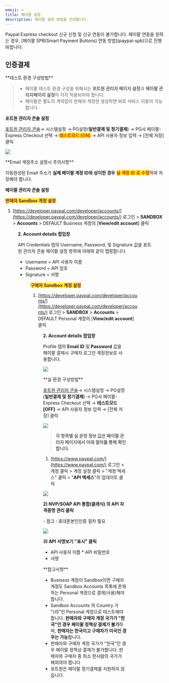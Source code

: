 ```yaml
---
emoji: ⌨
title: 페이팔 설정
description: 페이팔 설정 방법을 안내합니다.
---
```




<Hint style="danger">
Paypal Express checkout 신규 신청 및 신규 연동이 불가합니다. 페이팔 연동을 원하는 경우, [페이팔 SPB(Smart Payment Buttons) 연동 방법](paypal-spb)으로 진행 바랍니다.

</Hint>

## 인증결제

<Tabs>
<Tab title="테스트 결제">
**테스트 환경 구성방법**

> - 페이팔 테스트 환경 구성을 위해서는 **포트원 관리자 페이지 설정**과 **페이팔 관리자페이지 설정**이 각각 적용되어야 합니다.
> - 페이팔은 별도의 계약없이 판매자 계정만 생성하면 바로 서비스 이용이 가능합니다.

**포트원 관리자 콘솔 설정**

[포트원 관리자 콘솔](https://admin.portone.io/)→ 시스템설정 → PG설정(**일반결제 및 정기결제**) → PG사 페이팔-Express Checkout 선택 → <mark style="color:red;">**테스트모드 \[ON]**</mark> → API 사용자 정보 입력 → \[전체 저장] 클릭

![](</gitbook-assets/ko/image (127).png>)

<Hint style="danger">
**Email 계정주소 설정시 주의사항**

자동완성된 Email 주소가 **실제 페이팔 계정 ID와 상이한 경우** <mark style="color:red;">**실 계정 ID 로 수정**</mark>하여 저장해야 합니다.

</Hint>

**페이팔 관리자 콘솔 설정**

<mark style="color:purple;">**판매자 Sandbox 계정 설정**</mark>

1. [https://developer.paypal.com/developer/accounts/](https://developer.paypal.com/developer/accounts/) 로그인 > **SANDBOX** > **Accounts** > DEFAULT Business 계정의 \[**View/edit account**] 클릭

<Figure src="/gitbook-assets/ko/image (125).png" caption="Accounts 예" />

**2. Account details 팝업창**

API Credentials 탭의 Username, Password, 및 Signature 값을 포트원 관리자 콘솔 페이팔 설정 항목에 아래와 같이 맵핑합니다.

- Username = API 사용자 이름
- Password = API 암호
- Signature = 서명

<Figure src="/gitbook-assets/ko/image (155).png" caption="API Credentials" />

<mark style="color:purple;">**구매자 Sandbox 계정 설정**</mark>

1. [https://developer.paypal.com/developer/accounts/](https://developer.paypal.com/developer/accounts/) 로그인 > **SANDBOX** > **Accounts** > DEFAULT Personal 계정의 \[**View/edit account**] 클릭

<Figure src="/gitbook-assets/ko/image (133).png" caption="Accounts 예" />

**2. Account details 팝업창**

Profile 탭의 **Email ID** 및 **Password** 값을 페이팔 결제시 구매자 로그인 계정정보로 사용합니다.

![](</gitbook-assets/ko/image (261).png>)

</Tab>

<Tab title="실 결제">
**실 환경 구성방법**

[포트원 관리자 콘솔](https://admin.portone.io/)→ 시스템설정 → PG설정(**일반결제 및 정기결제**) → PG사 페이팔-Express Checkout 선택 → **테스트모드 \[OFF]** → API 사용자 정보 입력 → \[전체 저장] 클릭

![](</gitbook-assets/ko/image (169).png>)

> **각 항목별 실 운영 정보 값은 페이팔 관리자 페이지에서 아래 절차를 통해 확인합니다.**

1. [https://www.paypal.com/](https://www.paypal.com/) 로그인 > 계정 클릭 > 계정 설정 클릭 > "계정 엑세스" 클릭 > "**API 엑세스**"의 업데이트 클릭

![](</gitbook-assets/ko/image (300).png>)

**2) NVP/SOAP API 통합(클래식) 의 API 자격증명 관리 클릭**

\- 참고 : 휴대폰본인인증 절차 필요

![](</gitbook-assets/ko/image (138).png>)

**3) API 서명보기 "표시" 클릭**

- API 사용자 이름 \* API 비밀번호
- 서명

</Tab>
</Tabs>

<Hint style="info">
**참고사항**

- Business 계정이 Sandbox이면 구매자 계정도 Sandbox Accounts 목록에 존재하는 Personal 계정으로 결제(사용)해야 합니다.
- Sandbox Accounts 의 Country 가 "US"인 Personal 계정으로 테스트해야 합니다. **판매자와 구매자 계정 국가가 "한국"인 경우 페이팔 정책상 결제가 불가**하며, **판매자는 한국이고 구매자가 미국인 경우는 가능**합니다.
- 판매자와 구매자 계정 국가가 "한국"인 경우 페이팔 정책상 결제가 불가합니다. 판매자와 구매자 중 최소 한사람의 국가가 해외여야 합니다
- 포트원은 페이팔 정기결제를 지원하지 않습니다.

</Hint>
